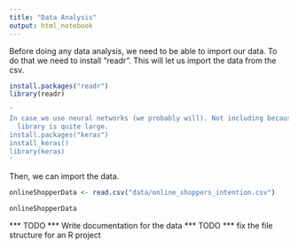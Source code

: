 ```yaml
---
title: "Data Analysis"
output: html_notebook
---
```


Before doing any data analysis, we need to be able to import our data. To do 
that we need to install "readr". This will let us import the data from the csv.

```r
install.packages("readr")
library(readr)

' 
In case we use neural networks (we probably will). Not including because the
  library is quite large.
install.packages("keras")
install_keras()
library(keras)
'

```

Then, we can import the data.

```r
onlineShopperData <- read.csv("data/online_shoppers_intention.csv")
```


```r
onlineShopperData
```

*** TODO *** Write documentation for the data
*** TODO *** fix the file structure for an R project

